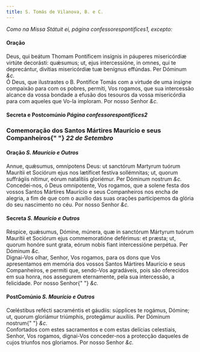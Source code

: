 ```yaml
---
title: S. Tomás de Vilanova, B. e C.
---
```


<em>Como na Missa Státuit ei, página confessorespontifices1, excepto:</em>

<h4 class="text-center">Oração</h4>
<div class="grid grid-cols-2 gap-5">
  <span class="text-justify">
    Deus, qui beátum Thomam Pontíficem insígnis in páuperes misericórdiæ virtúte
    decorásti: quǽsumus; ut, ejus intercessióne, in omnes, qui te deprecántur,
    divítias misericórdiæ tuæ benígnus effúndas. Per Dóminum <em>&c.</em>
  </div>
  <span class="text-justify">
    Ó Deus, que ilustrastes o B. Pontífice Tomás com a virtude de uma insigne
    compaixão para com os pobres, permiti, Vos rogamos, que sua intercessão
    alcance da vossa bondade a efusão dos tesouros da vossa misericórdia para
    com aqueles que Vo-la imploram. Por nosso Senhor <em>&c.</em>
  </span>
</div>

<h4 class="text-center">
  Secreta e Postcomúnio <em>Página confessorespontifices2</em>
</h4>

<h3 class="text-center">
  Comemoração dos Santos Mártires Maurício e seus Companheiros{" "}
  <em>22 de Setembro</em>
</h3>

<h4 class="text-center">
  Oração <em>S. Maurício e Outros</em>
</h4>
<div class="grid grid-cols-2 gap-5">
  <span class="text-justify">
    Annue, quǽsumus, omnípotens Deus: ut sanctórum Martyrum tuórum Maurítii et
    Sociórum ejus nos lætíficet festíva sollémnitas; ut, quorum suffrágiis
    nítimur, eórum natalítiis gloriémur. Per Dóminum nostrum <em>&c.</em>
  </div>
  <span class="text-justify">
    Concedei-nos, ó Deus omnipotente, Vos rogamos, que a solene festa dos vossos
    Santos Mártires Maurício e seus Companheiros nos encha de alegria, a fim de
    que com o auxílio das suas orações participemos da glória do seu nascimento
    no céu. Por nosso Senhor <em>&c.</em>
  </span>
</div>

<h4 class="text-center">
  Secreta <em>S. Maurício e Outros</em>
</h4>
<div class="grid grid-cols-2 gap-5">
  <span class="text-justify">
    Réspice, quǽsumus, Dómine, múnera, quæ in sanctórum Mártyrum tuórum Maurítii
    et Sociórum ejus commemoratióne deférimus: et præsta; ut, quorum honóre sunt
    grata, eórum nobis fiant intercessióne perpétua. Per Dóminum <em>&c.</em>
  </div>
  <span class="text-justify">
    Dignai-Vos olhar, Senhor, Vos rogamos, para os dons que Vos apresentamos em
    memória dos vossos Santos Mártires Maurício e seus Companheiros, e permiti
    que, sendo-Vos agradáveis, pois são oferecidos em sua honra, nos assegurem
    eternamente, pela sua intercessão, a felicidade. Por nosso Senhor{" "}
    <em>&c.</em>
  </span>
</div>

<h4 class="text-center">
  PostComúnio <em>S. Maurício e Outros</em>
</h4>
<div class="grid grid-cols-2 gap-5">
  <span class="text-justify">
    Cœléstibus refécti sacraméntis et gáudiis: súpplices te rogámus, Dómine; ut,
    quorum gloriámur triúmphis, protegámur auxíliis. Per Dóminum nostrum{" "}
    <em>&c.</em>
  </div>
  <span class="text-justify">
    Confortados com estes sacramentos e com estas delícias celestiais, Senhor,
    Vos rogamos, dignai-Vos conceder-nos a protecção daqueles de cujos triunfos
    nos gloriamos. Por nosso Senhor <em>&c.</em>
  </span>
</div>
